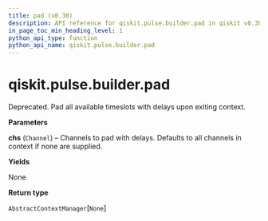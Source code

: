 ```yaml
---
title: pad (v0.30)
description: API reference for qiskit.pulse.builder.pad in qiskit v0.30
in_page_toc_min_heading_level: 1
python_api_type: function
python_api_name: qiskit.pulse.builder.pad
---
```


<span id="qiskit-pulse-builder-pad" />

# qiskit.pulse.builder.pad

<Function id="qiskit.pulse.builder.pad" isDedicatedPage={true} github="https://github.com/qiskit/qiskit/tree/stable/0.18/qiskit/pulse/builder.py" signature="pad(*chs)">
  Deprecated. Pad all available timeslots with delays upon exiting context.

  **Parameters**

  **chs** (`Channel`) – Channels to pad with delays. Defaults to all channels in context if none are supplied.

  **Yields**

  None

  **Return type**

  `AbstractContextManager`\[`None`]
</Function>

